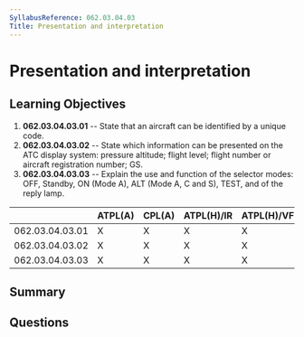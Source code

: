 ```yaml
---
SyllabusReference: 062.03.04.03
Title: Presentation and interpretation
---
```


# Presentation and interpretation

## Learning Objectives

1.  **062.03.04.03.01** -- State that an aircraft can be identified by a unique
    code.
2.  **062.03.04.03.02** -- State which information can be presented on the ATC
    display system: pressure altitude; flight level; flight number or aircraft
    registration number; GS.
3.  **062.03.04.03.03** -- Explain the use and function of the selector modes:
    OFF, Standby, ON (Mode A), ALT (Mode A, C and S), TEST, and of the reply
    lamp.

|                 | ATPL(A) | CPL(A) | ATPL(H)/IR | ATPL(H)/VFR | CPL(H) | IR | CBIR(A) |
| --------------- | ------- | ------ | ---------- | ----------- | ------ | -- | ------- |
| 062.03.04.03.01 | X       | X      | X          | X           | X      | X  | X       |
| 062.03.04.03.02 | X       | X      | X          | X           | X      | X  | X       |
| 062.03.04.03.03 | X       | X      | X          | X           | X      | X  | X       |

## Summary

## Questions
